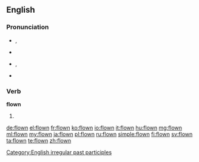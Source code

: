 ==English==

===Pronunciation===
* {{a|UK}} {{IPA|/ˈfləʊn/}}, {{X-SAMPA|/"fl@Un/}}
* {{rhymes|əʊn}}
* {{a|US}} {{IPA|/ˈfloʊn/}}, {{X-SAMPA|/"floUn/}}
* {{audio|en-us-flown.ogg|Audio (US)}}

===Verb===
'''flown'''

# {{past participle of|fly}}

[[Category:English irregular past participles]]

[[de:flown]]
[[el:flown]]
[[fr:flown]]
[[ko:flown]]
[[io:flown]]
[[it:flown]]
[[hu:flown]]
[[mg:flown]]
[[ml:flown]]
[[my:flown]]
[[ja:flown]]
[[pl:flown]]
[[ru:flown]]
[[simple:flown]]
[[fi:flown]]
[[sv:flown]]
[[ta:flown]]
[[te:flown]]
[[zh:flown]]